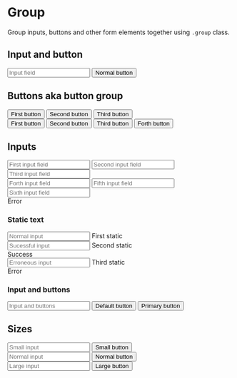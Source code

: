 
<Meta title="Components/Form/Elements/Group" />

# Group

Group inputs, buttons and other form elements together using <code>.group</code> class.

## Input and button

<Canvas>
  <div class="group">
    <input type="text" placeholder="Input field" />
    <button type="button">Normal button</button>
  </div>
</Canvas>

## Buttons aka button group

<Canvas>
  <div class="group">
    <button type="button">First button</button>
    <button type="button">Second button</button>
    <button type="button" class="active">
      Third button
    </button>
  </div>
</Canvas>

<Canvas>
  <div class="group size-sm">
    <button type="button" class="ghost">
      First button
    </button>
    <button type="button" class="ghost">
      Second button
    </button>
    <button type="button" class="ghost active">
      Third button
    </button>
    <button type="button" class="ghost">
      Forth button
    </button>
  </div>
</Canvas>

## Inputs

<Canvas>
  <form>
    <div class="form-group">
      <div class="group">
        <input type="text" placeholder="First input field" />
        <input type="text" placeholder="Second input field" />
        <input type="text" placeholder="Third input field" />
      </div>
    </div>
    <div class="form-group">
      <div class="group is-invalid">
        <input type="text" placeholder="Forth input field" />
        <input type="text" placeholder="Fifth input field" />
        <input type="text" placeholder="Sixth input field" />
      </div>
      <span class="form-info">Error</span>
    </div>
  </form>
</Canvas>

### Static text

<Canvas>
  <form>
    <div class="form-group">
      <div class="group group-border">
        <input type="text" placeholder="Normal input" />
        <span class="form-text">First static</span>
      </div>
    </div>
    <div class="form-group">
      <div class="group group-border is-valid">
        <input type="text" placeholder="Sucessful input" />
        <span class="form-text">Second static</span>
      </div>
      <span class="form-info">Success</span>
    </div>
    <div class="form-group">
      <div class="group group-border is-invalid">
        <input type="text" placeholder="Erroneous input" />
        <span class="form-text">Third static</span>
      </div>
      <span class="form-info">Error</span>
    </div>
  </form>
</Canvas>

### Input and buttons

<Canvas>
  <div class="group group-border">
    <input type="text" placeholder="Input and buttons" />
    <button type="button">Default button</button>
    <button type="button" class="primary">
      Primary button
    </button>
  </div>
</Canvas>

## Sizes

<Canvas>
  <div class="group size-sm">
    <input type="text" placeholder="Small input" />
    <button class="primary">Small button</button>
  </div>
</Canvas>

<Canvas>
  <div class="group">
    <input type="text" placeholder="Normal input" />
    <button type="button" class="primary">
      Normal button
    </button>
  </div>
</Canvas>

<Canvas>
  <div class="group size-lg">
    <input type="text" placeholder="Large input" />
    <button type="button" class="primary">
      Large button
    </button>
  </div>
</Canvas>
